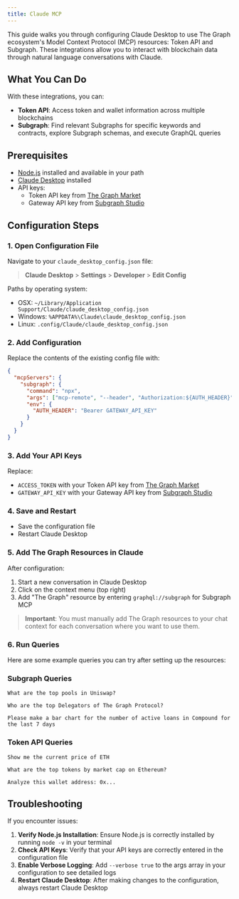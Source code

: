 ```yaml
---
title: Claude MCP
---
```


This guide walks you through configuring Claude Desktop to use The Graph ecosystem's Model Context Protocol (MCP) resources: Token API and Subgraph. These integrations allow you to interact with blockchain data through natural language conversations with Claude.

## What You Can Do

With these integrations, you can:

- **Token API**: Access token and wallet information across multiple blockchains
- **Subgraph**: Find relevant Subgraphs for specific keywords and contracts, explore Subgraph schemas, and execute GraphQL queries

## Prerequisites

- [Node.js](https://nodejs.org/en/download/) installed and available in your path
- [Claude Desktop](https://claude.ai/download) installed
- API keys:
  - Token API key from [The Graph Market](https://thegraph.market/)
  - Gateway API key from [Subgraph Studio](https://thegraph.com/studio/apikeys/)

## Configuration Steps

### 1. Open Configuration File

Navigate to your `claude_desktop_config.json` file:

> **Claude Desktop** > **Settings** > **Developer** > **Edit Config**

Paths by operating system:

- OSX: `~/Library/Application Support/Claude/claude_desktop_config.json`
- Windows: `%APPDATA%\Claude\claude_desktop_config.json`
- Linux: `.config/Claude/claude_desktop_config.json`

### 2. Add Configuration

Replace the contents of the existing config file with:

```json
{
  "mcpServers": {
    "subgraph": {
      "command": "npx",
      "args": ["mcp-remote", "--header", "Authorization:${AUTH_HEADER}", "https://subgraphs.mcp.thegraph.com/sse"],
      "env": {
        "AUTH_HEADER": "Bearer GATEWAY_API_KEY"
      }
    }
  }
}
```

### 3. Add Your API Keys

Replace:
- `ACCESS_TOKEN` with your Token API key from [The Graph Market](https://thegraph.market/)
- `GATEWAY_API_KEY` with your Gateway API key from [Subgraph Studio](https://thegraph.com/studio/apikeys/)

### 4. Save and Restart

- Save the configuration file 
- Restart Claude Desktop

### 5. Add The Graph Resources in Claude

After configuration:

1. Start a new conversation in Claude Desktop
2. Click on the context menu (top right)
3. Add "The Graph" resource by entering `graphql://subgraph` for Subgraph MCP

> **Important**: You must manually add The Graph resources to your chat context for each conversation where you want to use them.

### 6. Run Queries

Here are some example queries you can try after setting up the resources:

### Subgraph Queries

```
What are the top pools in Uniswap?
```

```
Who are the top Delegators of The Graph Protocol?
```

```
Please make a bar chart for the number of active loans in Compound for the last 7 days
```

### Token API Queries

```
Show me the current price of ETH
```

```
What are the top tokens by market cap on Ethereum?
```

```
Analyze this wallet address: 0x...
```

## Troubleshooting

If you encounter issues:

1. **Verify Node.js Installation**: Ensure Node.js is correctly installed by running `node -v` in your terminal
2. **Check API Keys**: Verify that your API keys are correctly entered in the configuration file
3. **Enable Verbose Logging**: Add `--verbose true` to the args array in your configuration to see detailed logs
4. **Restart Claude Desktop**: After making changes to the configuration, always restart Claude Desktop
